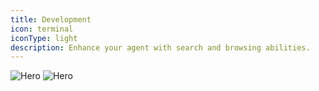 ```yaml
---
title: Development
icon: terminal
iconType: light
description: Enhance your agent with search and browsing abilities.
---
```


<Frame>
  <img
    className='block dark:hidden'
    src='/images/hero-light.png'
    alt='Hero'
  />
  <img
    className='hidden dark:block'
    src='/images/hero-dark.png'
    alt='Hero'
  />
</Frame>
